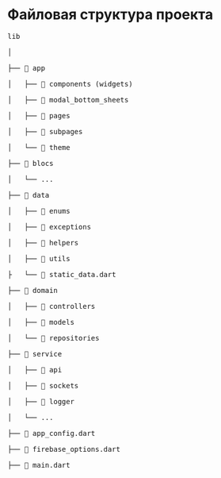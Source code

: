 # Файловая структура проекта

<pre>
lib<br/>
│<br/>
├── 📁 app<br/>
│   ├── 📁 components (widgets)<br/>
│   ├── 📁 modal_bottom_sheets<br/>
│   ├── 📁 pages<br/>
│   ├── 📁 subpages<br/>
│   └── 📁 theme<br/>
├── 📁 blocs<br/>
│   └── ...<br/>
├── 📁 data<br/>
│   ├── 📁 enums<br/>
│   ├── 📁 exceptions<br/>
│   ├── 📁 helpers<br/>
│   ├── 📁 utils<br/>
├   └── 📄 static_data.dart<br/>
├── 📁 domain<br/>
│   ├── 📁 controllers<br/>
│   ├── 📁 models<br/>
│   └── 📁 repositories<br/>
├── 📁 service<br/>
│   ├── 📁 api<br/>
│   ├── 📁 sockets<br/>
│   ├── 📁 logger<br/>
│   └── ...<br/>
├── 📄 app_config.dart<br/>
├── 📄 firebase_options.dart<br/>
├── 📄 main.dart<br/>

</pre>

